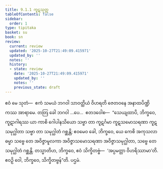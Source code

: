 ```yaml
---
title: 9.1.1 ကူဋသုတ္တ
tableOfContents: false
sidebar:
  order: 1
type: tipitaka
basket: su
book: sn
review:
  current: review
  updated: '2025-10-27T21:49:09.415971'
  updated_by: ''
  notes: ''
  history:
  - state: review
    date: '2025-10-27T21:49:09.415971'
    updated_by: ''
    notes: ''
    previous_state: draft
---
```



<ReviewStatus review={frontmatter.review} showDetails={true} />

<HypothesisAnnotation frontmatter={frontmatter} />

<DynamicBreadcrumb />

<Division number="223" book="sn" e="ch" v="18" p="311">

<Paragraph number="1212" book="sn">
ဧဝံ မေ သုတံ—  ဧကံ သမယံ ဘဂဝါ သာဝတ္ထိယံ ဝိဟရတိ ဇေတဝနေ အနာထပိဏ္ဍိကဿ အာရာမေ. တတြ ခေါ ဘဂဝါ …ပေ…  ဧတဒဝေါစ—  “သေယျထာပိ, ဘိက္ခဝေ, ကူဋာဂါရဿ ယာ ကာစိ ဂေါပါနသိယော သဗ္ဗာ တာ ကူဋင်္ဂမာ ကူဋသမောသရဏာ ကူဋသမုဂ္ဃါတာ သဗ္ဗာ တာ သမုဂ္ဃါတံ ဂစ္ဆန္တိ; ဧဝမေဝ ခေါ, ဘိက္ခဝေ, ယေ ကေစိ အကုသလာ ဓမ္မာ သဗ္ဗေ တေ အဝိဇ္ဇာမူလကာ အဝိဇ္ဇာသမောသရဏာ အဝိဇ္ဇာသမုဂ္ဃါတာ, သဗ္ဗေ တေ သမုဂ္ဃါတံ ဂစ္ဆန္တိ. တသ္မာတိဟ, ဘိက္ခဝေ, ဧဝံ သိက္ခိတဗ္ဗံ—  ‘အပ္ပမတ္တာ ဝိဟရိဿာမာ’တိ. ဧဝဉှိ ဝေါ, ဘိက္ခဝေ, သိက္ခိတဗ္ဗန်”တိ.

</Paragraph>
</Division>

<Paragraph number="1213" type="center" book="sn">
ပဌမံ.
</Paragraph>